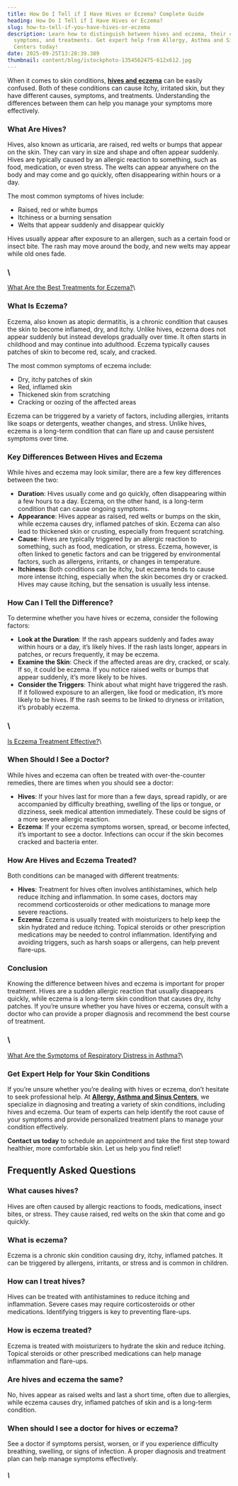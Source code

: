 ```yaml
---
title: How Do I Tell if I Have Hives or Eczema? Complete Guide
heading: How Do I Tell if I Have Hives or Eczema?
slug: how-to-tell-if-you-have-hives-or-eczema
description: Learn how to distinguish between hives and eczema, their causes,
  symptoms, and treatments. Get expert help from Allergy, Asthma and Sinus
  Centers today!
date: 2025-09-25T13:28:39.389
thumbnail: content/blog/istockphoto-1354562475-612x612.jpg
---
```

When it comes to skin conditions, [**hives and eczema**](https://www.aascmed.com/conditions/eczema-hives-rashes/) can be easily confused. Both of these conditions can cause itchy, irritated skin, but they have different causes, symptoms, and treatments. Understanding the differences between them can help you manage your symptoms more effectively.

### What Are Hives?

Hives, also known as urticaria, are raised, red welts or bumps that appear on the skin. They can vary in size and shape and often appear suddenly. Hives are typically caused by an allergic reaction to something, such as food, medication, or even stress. The welts can appear anywhere on the body and may come and go quickly, often disappearing within hours or a day.

The most common symptoms of hives include:

- Raised, red or white bumps
- Itchiness or a burning sensation
- Welts that appear suddenly and disappear quickly

Hives usually appear after exposure to an allergen, such as a certain food or insect bite. The rash may move around the body, and new welts may appear while old ones fade.

### \
[What Are the Best Treatments for Eczema?](https://www.aascmed.com/blog/best-treatments-for-eczema/)\


### What Is Eczema?

Eczema, also known as atopic dermatitis, is a chronic condition that causes the skin to become inflamed, dry, and itchy. Unlike hives, eczema does not appear suddenly but instead develops gradually over time. It often starts in childhood and may continue into adulthood. Eczema typically causes patches of skin to become red, scaly, and cracked.

The most common symptoms of eczema include:

- Dry, itchy patches of skin
- Red, inflamed skin
- Thickened skin from scratching
- Cracking or oozing of the affected areas

Eczema can be triggered by a variety of factors, including allergies, irritants like soaps or detergents, weather changes, and stress. Unlike hives, eczema is a long-term condition that can flare up and cause persistent symptoms over time.

### Key Differences Between Hives and Eczema

While hives and eczema may look similar, there are a few key differences between the two:

- **Duration**: Hives usually come and go quickly, often disappearing within a few hours to a day. Eczema, on the other hand, is a long-term condition that can cause ongoing symptoms.
- **Appearance**: Hives appear as raised, red welts or bumps on the skin, while eczema causes dry, inflamed patches of skin. Eczema can also lead to thickened skin or crusting, especially from frequent scratching.
- **Cause**: Hives are typically triggered by an allergic reaction to something, such as food, medication, or stress. Eczema, however, is often linked to genetic factors and can be triggered by environmental factors, such as allergens, irritants, or changes in temperature.
- **Itchiness**: Both conditions can be itchy, but eczema tends to cause more intense itching, especially when the skin becomes dry or cracked. Hives may cause itching, but the sensation is usually less intense.

### How Can I Tell the Difference?

To determine whether you have hives or eczema, consider the following factors:

- **Look at the Duration**: If the rash appears suddenly and fades away within hours or a day, it’s likely hives. If the rash lasts longer, appears in patches, or recurs frequently, it may be eczema.
- **Examine the Skin**: Check if the affected areas are dry, cracked, or scaly. If so, it could be eczema. If you notice raised welts or bumps that appear suddenly, it’s more likely to be hives.
- **Consider the Triggers**: Think about what might have triggered the rash. If it followed exposure to an allergen, like food or medication, it’s more likely to be hives. If the rash seems to be linked to dryness or irritation, it’s probably eczema.

### \
[Is Eczema Treatment Effective?](https://www.aascmed.com/blog/is-eczema-treatment-effective/)\


### When Should I See a Doctor?

While hives and eczema can often be treated with over-the-counter remedies, there are times when you should see a doctor:

- **Hives**: If your hives last for more than a few days, spread rapidly, or are accompanied by difficulty breathing, swelling of the lips or tongue, or dizziness, seek medical attention immediately. These could be signs of a more severe allergic reaction.
- **Eczema**: If your eczema symptoms worsen, spread, or become infected, it’s important to see a doctor. Infections can occur if the skin becomes cracked and bacteria enter.

### How Are Hives and Eczema Treated?

Both conditions can be managed with different treatments:

- **Hives**: Treatment for hives often involves antihistamines, which help reduce itching and inflammation. In some cases, doctors may recommend corticosteroids or other medications to manage more severe reactions.
- **Eczema**: Eczema is usually treated with moisturizers to help keep the skin hydrated and reduce itching. Topical steroids or other prescription medications may be needed to control inflammation. Identifying and avoiding triggers, such as harsh soaps or allergens, can help prevent flare-ups.

### Conclusion

Knowing the difference between hives and eczema is important for proper treatment. Hives are a sudden allergic reaction that usually disappears quickly, while eczema is a long-term skin condition that causes dry, itchy patches. If you’re unsure whether you have hives or eczema, consult with a doctor who can provide a proper diagnosis and recommend the best course of treatment.

### \
[What Are the Symptoms of Respiratory Distress in Asthma?](https://www.aascmed.com/blog/symptoms-of-respiratory-distress-in-asthma/)\


### Get Expert Help for Your Skin Conditions

If you’re unsure whether you’re dealing with hives or eczema, don’t hesitate to seek professional help. At [**Allergy, Asthma and Sinus Centers**](https://www.aascmed.com/), we specialize in diagnosing and treating a variety of skin conditions, including hives and eczema. Our team of experts can help identify the root cause of your symptoms and provide personalized treatment plans to manage your condition effectively.

**Contact us today** to schedule an appointment and take the first step toward healthier, more comfortable skin. Let us help you find relief!

## Frequently Asked Questions

### **What causes hives?**


Hives are often caused by allergic reactions to foods, medications, insect bites, or stress. They cause raised, red welts on the skin that come and go quickly.

### **What is eczema?**


Eczema is a chronic skin condition causing dry, itchy, inflamed patches. It can be triggered by allergens, irritants, or stress and is common in children.

### **How can I treat hives?**


Hives can be treated with antihistamines to reduce itching and inflammation. Severe cases may require corticosteroids or other medications. Identifying triggers is key to preventing flare-ups.

### **How is eczema treated?**


Eczema is treated with moisturizers to hydrate the skin and reduce itching. Topical steroids or other prescribed medications can help manage inflammation and flare-ups.

### **Are hives and eczema the same?**


No, hives appear as raised welts and last a short time, often due to allergies, while eczema causes dry, inflamed patches of skin and is a long-term condition.

### **When should I see a doctor for hives or eczema?**


See a doctor if symptoms persist, worsen, or if you experience difficulty breathing, swelling, or signs of infection. A proper diagnosis and treatment plan can help manage symptoms effectively.

##### \





